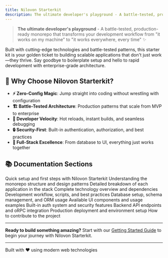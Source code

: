 ```yaml
---
title: Nilovon Starterkit
description: The ultimate developer's playground - A battle-tested, production-ready monorepo that transforms your development workflow
---
```


> **The ultimate developer's playground** - A battle-tested, production-ready monorepo that transforms your development workflow from "it works on my machine" to "it works everywhere, every time" ✨

Built with cutting-edge technologies and battle-tested patterns, this starter kit is your golden ticket to building scalable applications that don't just work—they thrive. Say goodbye to boilerplate setup and hello to rapid development with enterprise-grade architecture.

## 🌟 Why Choose Nilovon Starterkit?

- **⚡ Zero-Config Magic**: Jump straight into coding without wrestling with configuration
- **🏗️ Battle-Tested Architecture**: Production patterns that scale from MVP to enterprise
- **🔄 Developer Velocity**: Hot reloads, instant builds, and seamless debugging
- **🔒 Security-First**: Built-in authentication, authorization, and best practices
- **📱 Full-Stack Excellence**: From database to UI, everything just works together

## 📚 Documentation Sections

<Cards>
  <Card title="Getting Started" href="/getting-started">
    Quick setup and first steps with Nilovon Starterkit
  </Card>
  <Card title="Architecture" href="/architecture">
    Understanding the monorepo structure and design patterns
  </Card>
  <Card title="Apps Overview" href="/apps-overview">
    Detailed breakdown of each application in the stack
  </Card>
  <Card title="Tech Stack" href="/tech-stack">
    Complete technology overview and dependencies
  </Card>
  <Card title="Development" href="/development">
    Development workflow, scripts, and best practices
  </Card>
  <Card title="Database" href="/database">
    Database setup, schema management, and ORM usage
  </Card>
  <Card title="UI Components" href="/ui-components">
    Available UI components and usage examples
  </Card>
  <Card title="Authentication" href="/authentication">
    Built-in auth system and security features
  </Card>
  <Card title="API Reference" href="/api-reference">
    Backend API endpoints and oRPC integration
  </Card>
  <Card title="Deployment" href="/deployment">
    Production deployment and environment setup
  </Card>
  <Card title="Contributing" href="/contributing">
    How to contribute to the project
  </Card>
</Cards>

---

**Ready to build something amazing?** Start with our [Getting Started Guide](/getting-started) to begin your journey with Nilovon Starterkit.

---

<div className="text-center text-sm text-muted-foreground mt-8">
  Built with ❤️ using modern web technologies
</div>
